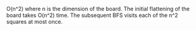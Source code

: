 O(n^2)
    where n is the dimension of the board. The initial flattening of the board takes O(n^2) time. The subsequent BFS visits each of the n^2 squares at most once.